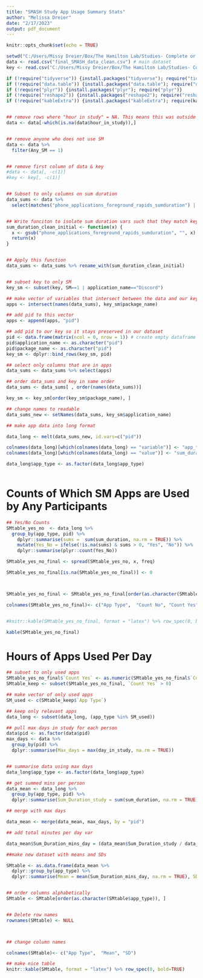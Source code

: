 ```yaml
---
title: "SMASH Study App Usage Summary Stats"
author: "Melissa Dreier"
date: "2/17/2023"
output: pdf_document
---
```


```r
knitr::opts_chunk$set(echo = TRUE)
```


```r

setwd("C:/Users/Missy Dreier/Box/The Hamilton Lab/Studies- Complete or Collabs/SMASH Study/Data for analysis")
data <- read.csv("final_SMASH_data_clean.csv") # main dataset
key <- read.csv("C:/Users/Missy Dreier/Box/The Hamilton Lab/Studies- Complete or Collabs/SMASH Study/AWARE Sensing/SM Coding/SM_key_2.17.23.csv") # key for changing app var names


```

```r

if (!require("tidyverse")) {install.packages("tidyverse"); require("tidyverse")}
if (!require("data.table")) {install.packages("data.table"); require("data.table")}
if (!require("plyr")) {install.packages("plyr"); require("plyr")}
if (!require("reshape2")) {install.packages("reshape2"); require("reshape2")}
if (!require("kableExtra")) {install.packages("kableExtra"); require(kableExtra)} #tables fanciness



```


```r
## remove rows where "hour in study" = NA. This means this was outside of the passive monitoring period
data <- data[-which(is.na(data$hour_in_study)),]


## remove anyone who does not use SM
data <- data %>%
  filter(Any_SM == 1)


## remove first column of data & key
#data <- data[, -c(1)]
#key <- key[, -c(1)]


## Subset to only columns on sum duration
data_sums <- data %>% 
  select(matches("phone_applications_foreground_rapids_sumduration") | pid)


## Write funciton to isolate sum duration vars such that they match key exactly
sum_duration_clean_initial <- function(x) {
  x <- gsub("phone_applications_foreground_rapids_sumduration", "", x)
  return(x)
}


## Apply this function  
data_sums <- data_sums %>% rename_with(sum_duration_clean_initial)


## subset key to only SM
key_sm <- subset(key, SM==1 | application_name=="Discord")

## make vector of variables that intersect between the data and our key
apps <- intersect(names(data_sums), key_sm$package_name)

## add pid to this vector
apps <- append(apps, "pid")

## add pid to our key so it stays preserved in our dataset
pid <- data.frame(matrix(ncol = 0, nrow = 1)) # create empty dataframe
pid$application_name <- as.character("pid")  
pid$package_name <- as.character("pid")  
key_sm <- dplyr::bind_rows(key_sm, pid)

## select only columns that are in apps
data_sums <- data_sums %>% select(apps)

## order data_sums and key in same order
data_sums <- data_sums[ , order(names(data_sums))]

key_sm <- key_sm[order(key_sm$package_name), ]

## change names to readable
data_sums_new <- setNames(data_sums, key_sm$application_name)


```


```r


## make app data into long format

data_long <- melt(data_sums_new, id.vars=c("pid"))

colnames(data_long)[which(colnames(data_long) == "variable")] <- "app_type"
colnames(data_long)[which(colnames(data_long) == "value")] <- "sum_duration"

data_long$app_type <- as.factor(data_long$app_type)



```


# Counts of Which SM Apps are Used by Any Participants

```r
## Yes/No Counts
SMtable_yes_no  <- data_long %>% 
  group_by(app_type, pid) %>%
    dplyr::summarise(sums =  sum(sum_duration, na.rm = TRUE)) %>%
    mutate(Yes_No = ifelse(!is.na(sums) & sums > 0, "Yes", "No")) %>%
    dplyr::summarise(plyr::count(Yes_No))

SMtable_yes_no_final <- spread(SMtable_yes_no, x, freq)

SMtable_yes_no_final[is.na(SMtable_yes_no_final)] <- 0



SMtable_yes_no_final <- SMtable_yes_no_final[order(as.character(SMtable_yes_no_final$app_type)), ]

colnames(SMtable_yes_no_final)<- c("App Type",  "Count No", "Count Yes")


#knitr::kable(SMtable_yes_no_final, format = "latex") %>% row_spec(0, bold=TRUE)

kable(SMtable_yes_no_final)

```



# Hours of Apps Used Per Day
```r

## subset to only used apps
SMtable_yes_no_final$`Count Yes` <- as.numeric(SMtable_yes_no_final$`Count Yes`)
SMtable_keep <- subset(SMtable_yes_no_final, `Count Yes` > 0)

## make vector of only used apps
SM_used <- c(SMtable_keep$`App Type`)

## keep only relevant apps
data_long <- subset(data_long, (app_type %in% SM_used))

## pull max days in study for each person
data$pid <- as.factor(data$pid)
max_days <- data %>%
  group_by(pid) %>%
  dplyr::summarise(Max_days = max(day_in_study, na.rm = TRUE))


## summarise data using max days
data_long$app_type <- as.factor(data_long$app_type)

## get summed mins per person
data_mean <- data_long %>%
  group_by(app_type, pid) %>% 
  dplyr::summarise(Sum_Duration_study = sum(sum_duration, na.rm = TRUE))

## merge with max days

data_mean <- merge(data_mean, max_days, by = "pid")

## add total minutes per day var

data_mean$Sum_Duration_mins_day = (data_mean$Sum_Duration_study / data_mean$Max_days)

##make new dataset with means and SDs

SMtable <- as.data.frame(data_mean %>% 
  dplyr::group_by(app_type) %>%
  dplyr::summarise(Mean = mean(Sum_Duration_mins_day, na.rm = TRUE), SD = sd(Sum_Duration_mins_day, na.rm = TRUE)))


## order columns alphabetically
SMtable <- SMtable[order(as.character(SMtable$app_type)), ]


## Delete row names
rownames(SMtable) <- NULL            



## change column names

colnames(SMtable)<- c("App Type",  "Mean", "SD")

## make nice table
knitr::kable(SMtable, format = "latex") %>% row_spec(0, bold=TRUE) 



```